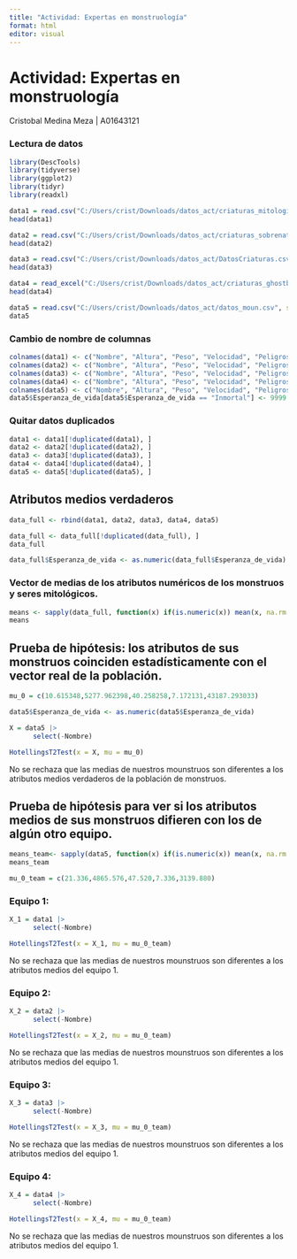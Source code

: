 ```yaml
---
title: "Actividad: Expertas en monstruología"
format: html
editor: visual
---
```


# Actividad: Expertas en monstruología
Cristobal Medina Meza | A01643121


### Lectura de datos
```r
library(DescTools)
library(tidyverse)
library(ggplot2)
library(tidyr)
library(readxl)
```

```r
data1 = read.csv("C:/Users/crist/Downloads/datos_act/criaturas_mitologicas.csv")
head(data1)
```

```r
data2 = read.csv("C:/Users/crist/Downloads/datos_act/criaturas_sobrenaturales_100.csv")
head(data2)
```

```r
data3 = read.csv("C:/Users/crist/Downloads/datos_act/DatosCriaturas.csv")
head(data3)
```

```r
data4 = read_excel("C:/Users/crist/Downloads/datos_act/criaturas_ghostbusters.xlsx")
head(data4)
```

```r
data5 = read.csv("C:/Users/crist/Downloads/datos_act/datos_moun.csv", sep = ";")
data5
```

### Cambio de nombre de columnas

```r
colnames(data1) <- c("Nombre", "Altura", "Peso", "Velocidad", "Peligrosidad", "Esperanza_de_vida")
colnames(data2) <- c("Nombre", "Altura", "Peso", "Velocidad", "Peligrosidad", "Esperanza_de_vida")
colnames(data3) <- c("Nombre", "Altura", "Peso", "Velocidad", "Peligrosidad", "Esperanza_de_vida")
colnames(data4) <- c("Nombre", "Altura", "Peso", "Velocidad", "Peligrosidad", "Esperanza_de_vida")
colnames(data5) <- c("Nombre", "Altura", "Peso", "Velocidad", "Peligrosidad", "Esperanza_de_vida")
data5$Esperanza_de_vida[data5$Esperanza_de_vida == "Inmortal"] <- 9999
```

### Quitar datos duplicados

```r
data1 <- data1[!duplicated(data1), ]
data2 <- data2[!duplicated(data2), ]
data3 <- data3[!duplicated(data3), ]
data4 <- data4[!duplicated(data4), ]
data5 <- data5[!duplicated(data5), ]
```

## Atributos medios verdaderos
```r
data_full <- rbind(data1, data2, data3, data4, data5)
```

```r
data_full <- data_full[!duplicated(data_full), ]
data_full
```

```r
data_full$Esperanza_de_vida <- as.numeric(data_full$Esperanza_de_vida)
```

### Vector de medias de los atributos numéricos de los monstruos y seres mitológicos.
```r
means <- sapply(data_full, function(x) if(is.numeric(x)) mean(x, na.rm = TRUE) else NA)
means
```
##  Prueba de hipótesis: los atributos de sus monstruos coinciden estadísticamente con el vector real de la población.
```r
mu_0 = c(10.615348,5277.962398,40.258258,7.172131,43187.293033)
```

```r
data5$Esperanza_de_vida <- as.numeric(data5$Esperanza_de_vida)
```


```r
X = data5 |>
      select(-Nombre)
```

```r
HotellingsT2Test(x = X, mu = mu_0)
```
No se rechaza que las medias de nuestros mounstruos son diferentes a los atributos medios verdaderos de la población de monstruos.


## Prueba de hipótesis para ver si los atributos medios de sus monstruos difieren con los de algún otro equipo.

```r
means_team<- sapply(data5, function(x) if(is.numeric(x)) mean(x, na.rm = TRUE) else NA)
means_team
```

```r
mu_0_team = c(21.336,4865.576,47.520,7.336,3139.880)
```


### Equipo 1:

```r
X_1 = data1 |>
      select(-Nombre)
```

```r
HotellingsT2Test(x = X_1, mu = mu_0_team)
```
No se rechaza que las medias de nuestros mounstruos son diferentes a los atributos medios del equipo 1.

### Equipo 2:

```r
X_2 = data2 |>
      select(-Nombre)
```

```r
HotellingsT2Test(x = X_2, mu = mu_0_team)
```
No se rechaza que las medias de nuestros mounstruos son diferentes a los atributos medios del equipo 1.

### Equipo 3:

```r
X_3 = data3 |>
      select(-Nombre)
```

```r
HotellingsT2Test(x = X_3, mu = mu_0_team)
```
No se rechaza que las medias de nuestros mounstruos son diferentes a los atributos medios del equipo 1.

### Equipo 4:

```r
X_4 = data4 |>
      select(-Nombre)
```

```r
HotellingsT2Test(x = X_4, mu = mu_0_team)
```
No se rechaza que las medias de nuestros mounstruos son diferentes a los atributos medios del equipo 1.
